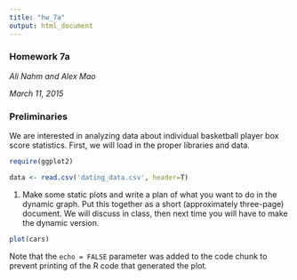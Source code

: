 ```yaml
---
title: "hw_7a"
output: html_document
---
```


### Homework 7a
*Ali Nahm and Alex Mao*

*March 11, 2015*

### Preliminaries
We are interested in analyzing data about individual basketball player box score statistics. First, we will load in the proper libraries and data. 

```r
require(ggplot2)

data <- read.csv('dating_data.csv', header=T)
```


1. Make some static plots and write a plan of what you want to do in the dynamic graph. Put this together as a short (approximately three-page) document. We will discuss in class, then next time you will have to make the dynamic version.


```r
plot(cars)
```

Note that the `echo = FALSE` parameter was added to the code chunk to prevent printing of the R code that generated the plot.
